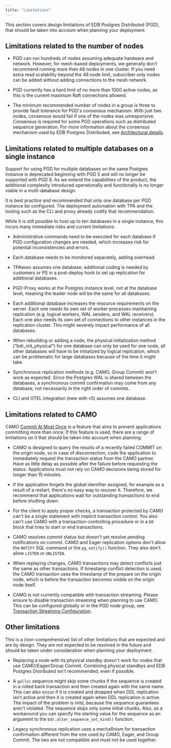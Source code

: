 ```yaml
---
title: "Limitations"
---
```


This section covers design limitations of EDB Postgres Distributed (PGD), that
should be taken into account when planning your deployment.

## Limitations related to the number of nodes

- PGD can run hundreds of nodes assuming adequate hardware and network. However,
  for mesh-based deployments, we generally don’t recommend running more than 48
  nodes in one cluster. If you need extra read scalability beyond the 48 node
  limit, subscriber only nodes can be added without adding connections to the
  mesh network.

- PGD currently has a hard limit of no more than 1000 active nodes, as this is
  the current maximum Raft connections allowed.

- The minimum recommended number of nodes in a group is three to provide fault
  tolerance for PGD's consensus mechanism. With just two nodes, consensus would
  fail if one of the nodes was unresponsive. Consensus is required for some PGD
  operations such as distributed sequence generation. For more information about
  the consensus mechanism used by EDB Postgres Distributed, see [Architectural
  details](../architectures/#architecture-details).


## Limitations related to multiple databases on a single instance

Support for using PGD for multiple databases on the same Postgres instance is
deprecated beginning with PGD 5 and will no longer be supported with PGD 6. As
we extend the capabilities of the product, the additional complexity introduced
operationally and functionally is no longer viable in a multi-database design.

It is best practice and recommended that only one database per PGD instance be
configured. The deployment automation with TPA and the tooling such as the CLI
and proxy already codify that recommendation. 

While it is still possible to host up to ten databases in a single instance,
this incurs many immediate risks and current limitations:

- Administrative commands need to be executed for each database if PGD
  configuration changes are needed, which increases risk for potential
  inconsistencies and errors.

- Each database needs to be monitored separately, adding overhead.

- TPAexec assumes one database; additional coding is needed by customers or PS
  in a post-deploy hook to set up replication for additional databases.

- PGD-Proxy works at the Postgres instance level, not at the database level,
  meaning the leader node will be the same for all databases.

- Each additional database increases the resource requirements on the server.
  Each one needs its own set of worker processes maintaining replication (e.g.
  logical workers, WAL senders, and WAL receivers). Each one also needs its own
  set of connections to other instances in the replication cluster. This might
  severely impact performance of all databases.

- When rebuilding or adding a node, the physical initialization method
  (“bdr_init_physical”) for one database can only be used for one node, all
  other databases will have to be initialized by logical replication, which can
  be problematic for large databases because of the time it might take.

- Synchronous replication methods (e.g. CAMO, Group Commit) won’t work as
  expected. Since the Postgres WAL is shared between the databases, a
  synchronous commit confirmation may come from any database, not necessarily in
  the right order of commits.

- CLI and OTEL integration (new with v5) assumes one database. 

## Limitations related to CAMO

CAMO [Commit At Most Once](durability/camo) is a feature that aims to prevent
applications committing more than once. If this feature is used, there are a
range of limitations on it that should be taken into account when planning. 

-  CAMO is designed to query the results of a recently failed COMMIT on
the origin node, so in case of disconnection, code the application
to immediately request the transaction status from the CAMO partner.
Have as little delay as possible after the failure before
requesting the status. Applications must not rely on CAMO decisions
being stored for longer than 15 minutes.

-  If the application forgets the global identifier assigned, for example
as a result of a restart, there's no easy way to recover
it. Therefore, we recommend that applications wait for outstanding
transactions to end before shutting down.

-  For the client to apply proper checks, a transaction protected by CAMO
can't be a single statement with implicit transaction control. You also can't
use CAMO with a transaction-controlling procedure or
in a `DO` block that tries to start or end transactions.

- CAMO resolves commit status but doesn't yet resolve pending
notifications on commit. CAMO and Eager replication options don't
allow the `NOTIFY` SQL command or the `pg_notify()` function.
They also don't allow `LISTEN` or `UNLISTEN`.

- When replaying changes, CAMO transactions may detect conflicts just
the same as other transactions. If timestamp conflict detection is used,
the CAMO transaction uses the timestamp of the prepare on the origin
node, which is before the transaction becomes visible on the origin
node itself.

- CAMO is not currently compatible with transaction streaming. Please
ensure to disable transaction streaming when planning to use
CAMO. This can be configured globally or in the PGD node group, see
[Transaction Streaming Configuration](../transaction-streaming#configuration).

## Other limitations

This is a (non-comprehensive) list of other limitations that are expected and
are by design. They are not expected to be resolved in the future and should be
taken under consideration when planning your deployment.

-   Replacing a node with its physical standby doesn't work for nodes that use
    CAMO/Eager/Group Commit. Combining physical standbys and EDB Postgres
    Distributed isn't recommended, even if possible.

-   A `galloc` sequence might skip some chunks if the sequence is created in a
    rolled back transaction and then created again with the same name. This can
    also occur if it is created and dropped when DDL replication isn't active
    and then it is created again when DDL replication is active. The impact of
    the problem is mild, because the sequence guarantees aren't violated. The
    sequence skips only some initial chunks. Also, as a workaround you can
    specify the starting value for the sequence as an argument to the
    `bdr.alter_sequence_set_kind()` function.

-   Legacy synchronous replication uses a mechaßnism for transaction confirmation
    different from the one used by CAMO, Eager, and Group Commit. The two are
    not compatible and must not be used together.
